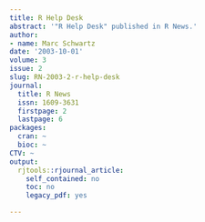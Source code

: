 ```yaml
---
title: R Help Desk
abstract: '"R Help Desk" published in R News.'
author:
- name: Marc Schwartz
date: '2003-10-01'
volume: 3
issue: 2
slug: RN-2003-2-r-help-desk
journal:
  title: R News
  issn: 1609-3631
  firstpage: 2
  lastpage: 6
packages:
  cran: ~
  bioc: ~
CTV: ~
output:
  rjtools::rjournal_article:
    self_contained: no
    toc: no
    legacy_pdf: yes

---
```

